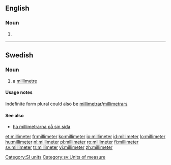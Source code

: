 ==English==

===Noun===
{{en-noun}}

# {{US}} {{alternative spelling of|[[millimetre]]}}
<!--Put translations at millimetre-->

[[Category:SI units]]

----

==Swedish==

===Noun===
{{sv-noun-irreg-c|2=millimetern|3=millimeter|4=millimeterna}}

# a [[millimetre]]

====Usage notes====
Indefinite form plural could also be [[millimetrar]]/[[millimetrars]]

====See also====
* [[ha millimetrarna på sin sida]]

[[Category:sv:Units of measure]]

[[et:millimeter]]
[[fr:millimeter]]
[[ko:millimeter]]
[[io:millimeter]]
[[id:millimeter]]
[[lo:millimeter]]
[[hu:millimeter]]
[[nl:millimeter]]
[[pl:millimeter]]
[[ro:millimeter]]
[[fi:millimeter]]
[[sv:millimeter]]
[[tr:millimeter]]
[[vi:millimeter]]
[[zh:millimeter]]